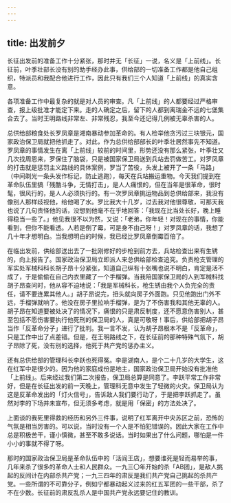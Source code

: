 ```yaml
---
---
---
```

title: 出发前夕
---




长征出发前的准备工作十分紧张，那时并无「长征」一说，名义是「上前线」。长征前，叶季壮部长没有别的助手经办此事，供给部的一切准备工作都是他自己组织，特派员和我配合他进行工作，因此只有我们三个人知道「上前线」的真实含意。

各项准备工作中最复杂的就是对人员的审查。凡「上前线」的人都要经过严格审查，报上级批准才能定下来。走的人确定之后，留下的人都到离瑞金不远的七堡集合去了。当时王明路线非常左、非常残忍，我至今还记得几例被无辜杀害的人。

总供给部粮食处长罗凤章是湘南暴动参加革命的。有人检举他贪污过三块银元，国家政治保卫局就把他抓走了。对此，作为总供给部部长的叶季壮居然事先不知道。罗凤章的事情发生在离「上前线」较前的时间里，形势还没有那么紧张，叶季壮又几次找周恩来，罗保住了脑袋，只是被国家保卫局送到兵站去罚做苦工。对罗凤章的打击就是惩罚主义路线的具体案例，罗当了苦役，头发上被开了一条「马路」（中间剃光一条头发作标记，防止逃跑），每天在兵站搬运重物。今天我们提到在革命队伍里搞「残酷斗争，无情打击」，是人人痛恨的，但在当年是很革命，很时髦，很风行的，是人人必须执行的。有一次罗凤章挑运物品到总供给部来，我没有像别人那样歧视他，给他喝了水。罗比我大十几岁，过去我对他很尊敬，可那天我也说了几句责怪他的话，没想到他毫不在乎地回答：「我现在比当处长好，晚上睡得稳当一些了。」他见我很不以为然，又说：「老弟，你年轻！对现在的事情，你能看到，但你不能看透。人若是倒了霉，可是身不由己呀！」对罗凤章的话，我想了几十年才想明白。当我想明白的时候，我已经比罗凤章倒霉百倍了。

在临出发前，供给部送出去了一批刚修好的步枪到前方去，兵站检查出来有生锈的，向上报告了。国家政治保卫局立即派人来总供给部检查追究。负责枪支管理的军实处军械科科长胡子昂十分紧张，知道自己纵有十张嘴也说不明白，肯定是活不成了，于是偷偷在自己内衣里藏了一个手榴弹。当我陪国家保卫局的人到军械科找胡子昂查问时，他从容不迫地说：「我是军械科长，枪生锈由我个人负完全的责任，请不要连累其他人。」胡子昂说完，扭头就向房子外面跑。只见他跑出门外不远，手榴弹就响了。他没在房子里拉响手榴弹，是为了不伤害我和其他无辜的人。胡子昂在知道要被处决了的情况下，痛恨的只是肃反制度，还不愿意伤害别人，甚至包括不愿伤害要执行他死刑的保卫局的人，真是可敬呀！事后，供给部把胡子昂当作「反革命分子」进行了批判。我一言不发，认为胡子昂根本不是「反革命」，只是工作中出了点差错。但是，在王明路线之下，在长征前的那种特殊气氛下，胡子昂除了死，没有别的选择，他死于共产党的惩办主义。

还有总供给部的管理科长李跃也死得冤。李是湖南人，是个二十几岁的大学生，这在红军中是很少的。因为他的家庭成份是地主，国家政治保卫局开始没有批准他「上前线」。后来经过我们第二次报告，保卫局总算是同意了。李跃平常工作非常好，但是在长征出发的前一天晚上，管理科无意中发生了轻微的火灾。保卫局认为这是反革命发出的「灯火信号」，告诉敌人我们要行动了，于是把李跃抓走了。虽然对李的下场并未宣布，但无须多考虑，就是用「保密」的方法处决了。

上面谈的我死里得救的经历和另外三件事，说明了红军离开中央苏区之前，恐怖的气氛是相当厉害的。可以说，当时没有一个人是不怕犯错误的。因此大家在工作中总是积极苦干，谨小慎微，甚至不敢多说话。当时如果出了什么问题，哪怕是一件小小的事就不得了呀。

那时的国家政治保卫局是革命队伍中的「活阎王店」，想要谁死是轻而易举的事，几年来杀了很多的革命人士和人民群众。一九三〇年开始的杀「AB团」，是敌人挑起的反间计在内部杀共产党；一九三四年的肃反是我们共产党自己挑起的杀共产党。一些所谓的不可靠分子，例如宁都暴动起义过来的红五军团的一些干部，杀了不在少数。长征前的肃反乱杀人是中国共产党永远要记住的教训。